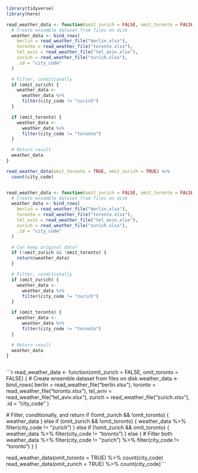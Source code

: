 <!--Setup 41-function-if.R -->
```r
library(tidyverse)
library(here)

```


<!--if () executes code conditionally -->
```r
read_weather_data <- function(omit_zurich = FALSE, omit_toronto = FALSE) {
  # Create ensemble dataset from files on disk
  weather_data <- bind_rows(
    berlin = read_weather_file("berlin.xlsx"),
    toronto = read_weather_file("toronto.xlsx"),
    tel_aviv = read_weather_file("tel_aviv.xlsx"),
    zurich = read_weather_file("zurich.xlsx"),
    .id = "city_code"
  )

  # Filter, conditionally
  if (omit_zurich) {
    weather_data <-
      weather_data %>%
      filter(city_code != "zurich")
  }

  if (omit_toronto) {
    weather_data <-
      weather_data %>%
      filter(city_code != "toronto")
  }

  # Return result
  weather_data
}

read_weather_data(omit_toronto = TRUE, omit_zurich = TRUE) %>%
  count(city_code)
```


<!--Useful with an early return() -->
```r
```


<!--&& and ||: shortcut operators for scalar logical -->
```r
read_weather_data <- function(omit_zurich = FALSE, omit_toronto = FALSE) {
  # Create ensemble dataset from files on disk
  weather_data <- bind_rows(
    berlin = read_weather_file("berlin.xlsx"),
    toronto = read_weather_file("toronto.xlsx"),
    tel_aviv = read_weather_file("tel_aviv.xlsx"),
    zurich = read_weather_file("zurich.xlsx"),
    .id = "city_code"
  )

  # Can keep original data?
  if (!omit_zurich && !omit_toronto) {
    return(weather_data)
  }

  # Filter, conditionally
  if (omit_zurich) {
    weather_data <-
      weather_data %>%
      filter(city_code != "zurich")
  }

  if (omit_toronto) {
    weather_data <-
      weather_data %>%
      filter(city_code != "toronto")
  }

  # Return result
  weather_data
}
```


<!--else if/else: branching -->
```r
```


<!--(Just for illustration, do not implement code like this!) -->
```r
read_weather_data <- function(omit_zurich = FALSE, omit_toronto = FALSE) {
  # Create ensemble dataset from files on disk
  weather_data <- bind_rows(
    berlin = read_weather_file("berlin.xlsx"),
    toronto = read_weather_file("toronto.xlsx"),
    tel_aviv = read_weather_file("tel_aviv.xlsx"),
    zurich = read_weather_file("zurich.xlsx"),
    .id = "city_code"
  )

  # Filter, conditionally, and return
  if (!omit_zurich && !omit_toronto) {
    weather_data
  } else if (omit_zurich && !omit_toronto) {
    weather_data %>%
      filter(city_code != "zurich")
  } else if (!omit_zurich && omit_toronto) {
    weather_data %>%
      filter(city_code != "toronto")
  } else {
    # Filter both
    weather_data %>%
      filter(city_code != "zurich") %>%
      filter(city_code != "toronto")
  }
}

read_weather_data(omit_toronto = TRUE) %>%
  count(city_code)
read_weather_data(omit_zurich = TRUE) %>%
  count(city_code)```
